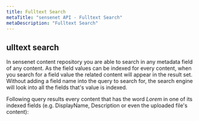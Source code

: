 ```yaml
---
title: Fulltext Search
metaTitle: "sensenet API - Fulltext Search"
metaDescription: "Fulltext Search"
---
```


## ulltext search

In sensenet content repository you are able to search in any metadata field of any content. As the field values can be indexed for every content, when you search for a field value the related content will appear in the result set. Without adding a field name into the query to search for, the search engine will look into all the fields that's value is indexed.

Following query results every content that has the word *Lorem* in one of its indexed fields (e.g. DisplayName, Description or even the uploaded file's content):

<tab category="querying" article="query" example="fullText" />
